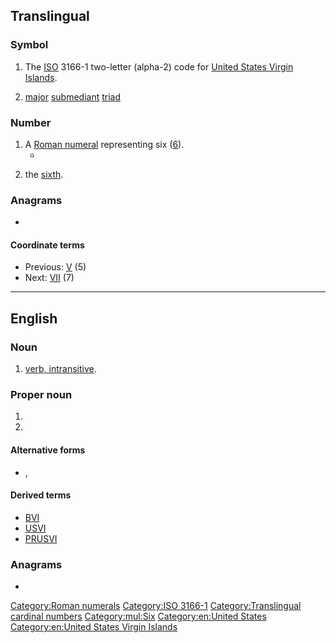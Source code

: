 {{also|vi|Vi|VI|.vi|vì|ví|vị|vĩ|vī|v.i.|v. i.|V.I.|V. I.}}
{{character info/new|Ⅵ}}
==Translingual==

===Symbol===
{{head|mul|symbol}}

# The [[ISO]] 3166-1 two-letter (alpha-2) code for [[United States Virgin Islands]].
# {{lb|mul|music}} [[major]] [[submediant]] [[triad]]

===Number===
{{mul-number}}

# A [[Roman numeral]] representing six ([[six|6]]).
#* {{RQ:Schuster Hepaticae|volume=V|page=viii|text=The supplementary bibliography (in Vol. '''VI''') attests to the comprehensiveness of the effort.}}
# {{cln|mul|ordinal numbers}} {{lb|mul|especially in the names of aristocracy}} the [[sixth]].

===Anagrams===

* {{l|mul|IV}}

====Coordinate terms====
* Previous: [[V]] (5)
* Next: [[VII]] (7)

[[Category:Roman numerals]]
[[Category:ISO 3166-1]]

[[Category:Translingual cardinal numbers]]
[[Category:mul:Six]]

----

==English==

===Noun===
{{en-noun}}

# [[intransitive verb|verb, intransitive]].

===Proper noun===
{{en-proper-noun}}

# {{abbreviation of|en|Virgin Islands}}
# {{l|mul|VI|gloss=U.S. Virgin Islands}}

====Alternative forms====
* {{sense|Virgin Islands}} {{l|en|V.I.}} , {{l|en|V. I.}}

====Derived terms====
{{sense|Virgin Islands}}
* [[BVI]]
* [[USVI]]
* [[PRUSVI]]

===Anagrams===
* {{anagrams|en|a=iv|IV}}

[[Category:en:United States]]
[[Category:en:United States Virgin Islands]]